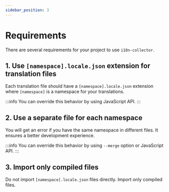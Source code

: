 ```yaml
---
sidebar_position: 3
---
```


# Requirements

There are several requirements for your project to use `i18n-collector`.

## 1. Use `[namespace].locale.json` extension for translation files

Each translation file should have a `[namespace].locale.json` extension where `[namespace]` is a namespace for your translations.

:::info
You can override this behavior by using JavaScript API.
:::

## 2. Use a separate file for each namespace

You will get an error if you have the same namespace in different files. It ensures a better development experience.

:::info
You can override this behavior by using `--merge` option or JavaScript API.
:::

## 3. Import only compiled files

Do not import `[namespace].locale.json` files directly.
Import only compiled files.
